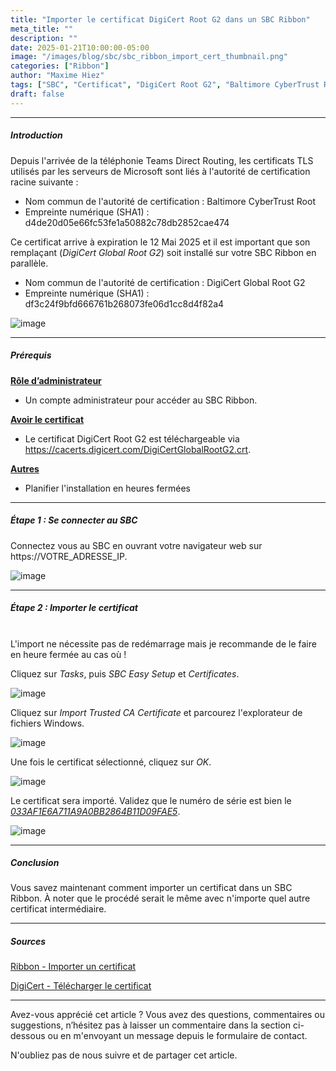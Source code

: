 ```yaml
---
title: "Importer le certificat DigiCert Root G2 dans un SBC Ribbon"
meta_title: ""
description: ""
date: 2025-01-21T10:00:00-05:00
image: "/images/blog/sbc/sbc_ribbon_import_cert_thumbnail.png"
categories: ["Ribbon"]
author: "Maxime Hiez"
tags: ["SBC", "Certificat", "DigiCert Root G2", "Baltimore CyberTrust Root"]
draft: false
---
```

---

##### Introduction
Depuis l'arrivée de la téléphonie Teams Direct Routing, les certificats TLS utilisés par les serveurs de Microsoft sont liés à l'autorité de certification racine suivante :
- Nom commun de l'autorité de certification : Baltimore CyberTrust Root
- Empreinte numérique (SHA1) : d4de20d05e66fc53fe1a50882c78db2852cae474

Ce certificat arrive à expiration le 12 Mai 2025 et il est important que son remplaçant (*DigiCert Global Root G2*) soit installé sur votre SBC Ribbon en parallèle.
- Nom commun de l'autorité de certification : DigiCert Global Root G2
- Empreinte numérique (SHA1) : df3c24f9bfd666761b268073fe06d1cc8d4f82a4

![image](/images/blog/sbc/sbc_import_cert_000.png)

---

##### Prérequis
**<u>Rôle d’administrateur</u>**
- Un compte administrateur pour accéder au SBC Ribbon.

**<u>Avoir le certificat</u>**
- Le certificat DigiCert Root G2 est téléchargeable via https://cacerts.digicert.com/DigiCertGlobalRootG2.crt.

**<u>Autres</u>**
- Planifier l'installation en heures fermées

---

##### Étape 1 : Se connecter au SBC

Connectez vous au SBC en ouvrant votre navigateur web sur https://VOTRE_ADRESSE_IP.

![image](/images/blog/sbc/sbc_ribbon_import_cert_000.png)

---

##### Étape 2 : Importer le certificat <br/><br/>
<Notice type="info">L'import ne nécessite pas de redémarrage mais je recommande de le faire en heure fermée au cas où !</Notice>

Cliquez sur *Tasks*, puis *SBC Easy Setup* et *Certificates*.

![image](/images/blog/sbc/sbc_ribbon_import_cert_001.png)

Cliquez sur *Import Trusted CA Certificate* et parcourez l'explorateur de fichiers Windows.

![image](/images/blog/sbc/sbc_ribbon_import_cert_002.png)

Une fois le certificat sélectionné, cliquez sur *OK*.

![image](/images/blog/sbc/sbc_ribbon_import_cert_003.png)

Le certificat sera importé. Validez que le numéro de série est bien le *<u>033AF1E6A711A9A0BB2864B11D09FAE5</u>*.

![image](/images/blog/sbc/sbc_ribbon_import_cert_004.png)

---

##### Conclusion
Vous savez maintenant comment importer un certificat dans un SBC Ribbon. À noter que le procédé serait le même avec n'importe quel autre certificat intermédiaire.

---

##### Sources
[Ribbon - Importer un certificat](https://publicdoc.rbbn.com/display/UXDOC81/Importing+SBC+Edge+Supplementary+Certificates)

[DigiCert - Télécharger le certificat](https://cacerts.digicert.com/DigiCertGlobalRootG2.crt)

---


Avez-vous apprécié cet article ? Vous avez des questions, commentaires ou suggestions, n’hésitez pas à laisser un commentaire dans la section ci-dessous ou en m'envoyant un message depuis le formulaire de contact.

N'oubliez pas de nous suivre et de partager cet article.